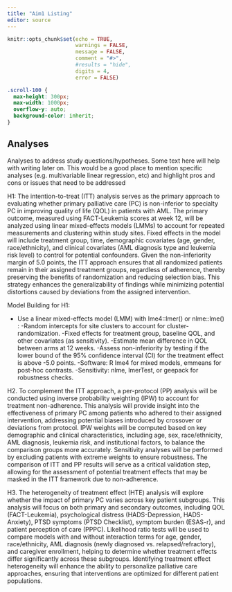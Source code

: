 ```yaml
---
title: "Aim1 Listing"
editor: source
---
```


```r
knitr::opts_chunk$set(echo = TRUE,
                      warnings = FALSE,
                      message = FALSE,
                      comment = "#>",
                      #results = "hide",
                      digits = 4,
                      error = FALSE)
```

```css
.scroll-100 {
  max-height: 300px;
  max-width: 1000px;
  overflow-y: auto;
  background-color: inherit;
}
```

## Analyses

Analyses to address study questions/hypotheses. Some text here will help with writing later on. This would be a good place to mention specific analyses (e.g. multivariable linear regression, etc) and highlight pros and cons or issues that need to be addressed

H1: The intention-to-treat (ITT) analysis serves as the primary approach to evaluating whether primary palliative care (PC) is non-inferior to specialty PC in improving quality of life (QOL) in patients with AML. The primary outcome, measured using FACT-Leukemia scores at week 12, will be analyzed using linear mixed-effects models (LMMs) to account for repeated measurements and clustering within study sites. Fixed effects in the model will include treatment group, time, demographic covariates (age, gender, race/ethnicity), and clinical covariates (AML diagnosis type and leukemia risk level) to control for potential confounders. Given the non-inferiority margin of 5.0 points, the ITT approach ensures that all randomized patients remain in their assigned treatment groups, regardless of adherence, thereby preserving the benefits of randomization and reducing selection bias. This strategy enhances the generalizability of findings while minimizing potential distortions caused by deviations from the assigned intervention. 

Model Building for H1: 

-	Use a linear mixed-effects model (LMM) with lme4::lmer() or nlme::lme() :
    -Random intercepts for site clusters to account for cluster-randomization.
    -Fixed effects for treatment group, baseline QOL, and other covariates (as sensitivity).
    -Estimate mean difference in QOL between arms at 12 weeks.
    -Assess non-inferiority by testing if the lower bound of the 95% confidence interval (CI) for the treatment effect is above -5.0 points.
    -Software: R lme4 for mixed models, emmeans for post-hoc contrasts.
    -Sensitivity: nlme, lmerTest, or geepack for robustness checks.

H2. To complement the ITT approach, a per-protocol (PP) analysis will be conducted using inverse probability weighting (IPW) to account for treatment non-adherence. This analysis will provide insight into the effectiveness of primary PC among patients who adhered to their assigned intervention, addressing potential biases introduced by crossover or deviations from protocol. IPW weights will be computed based on key demographic and clinical characteristics, including age, sex, race/ethnicity, AML diagnosis, leukemia risk, and institutional factors, to balance the comparison groups more accurately. Sensitivity analyses will be performed by excluding patients with extreme weights to ensure robustness. The comparison of ITT and PP results will serve as a critical validation step, allowing for the assessment of potential treatment effects that may be masked in the ITT framework due to non-adherence.

H3. The heterogeneity of treatment effect (HTE) analysis will explore whether the impact of primary PC varies across key patient subgroups. This analysis will focus on both primary and secondary outcomes, including QOL (FACT-Leukemia), psychological distress (HADS-Depression, HADS-Anxiety), PTSD symptoms (PTSD Checklist), symptom burden (ESAS-r), and patient perception of care (PPPC). Likelihood ratio tests will be used to compare models with and without interaction terms for age, gender, race/ethnicity, AML diagnosis (newly diagnosed vs. relapsed/refractory), and caregiver enrollment, helping to determine whether treatment effects differ significantly across these subgroups. Identifying treatment effect heterogeneity will enhance the ability to personalize palliative care approaches, ensuring that interventions are optimized for different patient populations.

